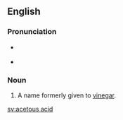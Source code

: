 ==English==

===Pronunciation===
* {{a|US}} {{IPA|/əˈsiːtəs ˈæsɪd/|lang=en}}
* {{audio|en-us-acetous acid.ogg|Audio (US)|lang=en}}

===Noun===
{{en-noun|head=[[acetous]] [[acid]]|-}}

# A name formerly given to [[vinegar]].

[[sv:acetous acid]]